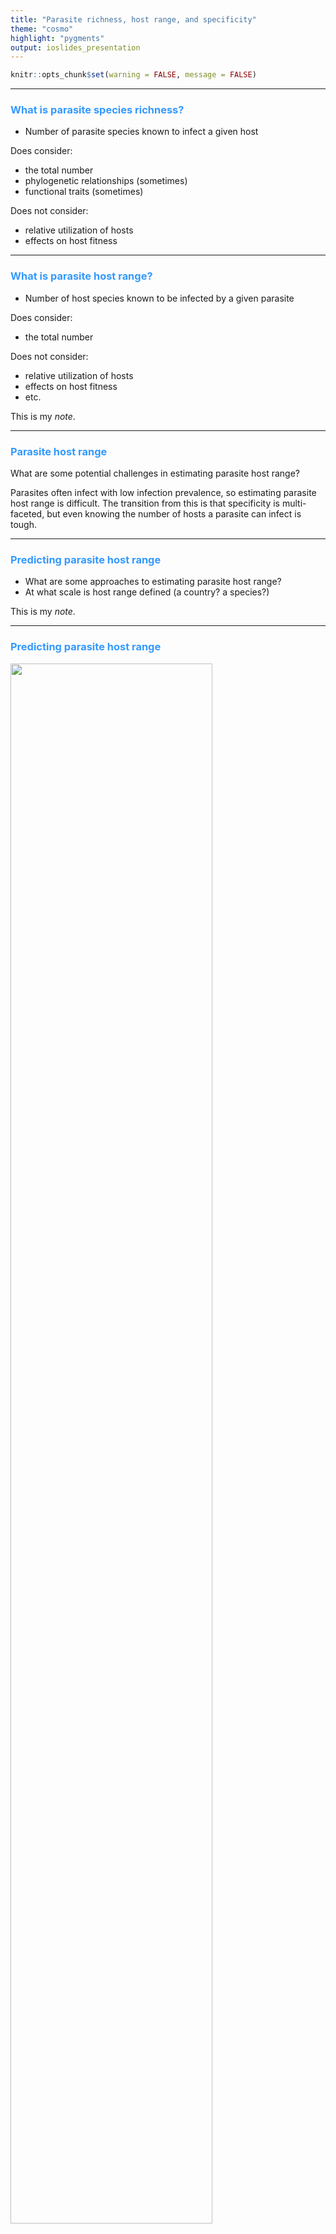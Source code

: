 ```yaml
---
title: "Parasite richness, host range, and specificity"
theme: "cosmo"
highlight: "pygments"
output: ioslides_presentation
---
```


```r
knitr::opts_chunk$set(warning = FALSE, message = FALSE) 
```



<style type="text/css">
.main-container {
  max-width: 800px;
  margin-left: auto;
  margin-right: auto;
}
h2 { 
 color: #3399ff;		
}
h3 { 
 color: #3399ff;		
}
</style>








---

### What is parasite species richness? 

+ Number of parasite species known to infect a given host

Does consider:

+ the total number 
+ phylogenetic relationships (sometimes)
+ functional traits (sometimes)


Does not consider:

+ relative utilization of hosts 
+ effects on host fitness 















---

### What is parasite host range?

+ Number of host species known to be infected by a given parasite

Does consider:

+ the total number 

Does not consider: 

+ relative utilization of hosts 
+ effects on host fitness 
+ etc. 


<div class="notes">
This is my *note*.

</div>







---

### Parasite host range 

What are some potential challenges in estimating parasite host range? 


<div class="notes">

Parasites often infect with low infection prevalence, so estimating parasite host range is difficult. The transition from this is that specificity is multi-faceted, but even knowing the number of hosts a parasite can infect is tough. 

</div>








---

### Predicting parasite host range 

+ What are some approaches to estimating parasite host range? 
+ At what scale is host range defined (a country? a species?)

<div class="notes">
This is my *note*.

</div>






---

### Predicting parasite host range 

![](figs/hostRange.png){width="80%"}


<sub> Dallas et al. 2017 _PRSB_ </sub> 

<div class="notes">
This is my *note*.

</div>








---

### Estimating host range 


![](figs/hostRange2.png){width="65%"}

<sub> Dallas et al. 2017 _PRSB_ </sub> 











---

### What determines parasite host range? 

+ physical factors (skin thickeness)
+ environmental factors?!
+ host phylogenetics


<div class="notes">
Env ties into geographic specificity and host availability.

</div>












---

### Host range is just a number 

The number of host species a parasite infects. How might this not be a good measure of specificity? 



<div class="notes">
could infect lots of host within the same genus. could infect the same tissue across all host species, so it may be a taxonomic generalist, but a tissue specialist. 

</div>




















--- 

### What is host specificity? 

+ Broad term related to the diversity of host species a parasite can infect 
+ Parasites may be specific in multiple ways 
  + number of hosts (host range)
  + tissue tropism 
  + morphological specificity 
  + 




<div class="notes">

Talk about tissue tropism as a measure of specificity, as well as phylogenetic constraints on specificity, morphological constraints on specificity, etc. etc. (have some pictures or examples). Weird tongue infecting fish parasite, gill parasites, etc. etc. show the diversity of infection modes as a way to break down specificity. Talk about flip side of this as well, where some parasites are exceptional generalist (the mites that cause sarcoptic mange, certain viruses like influenza). 

</div>








--- 

### Different measures of specificity 

+ taxonomic (basically host range)
+ phylogenetic
+ functional


![](figs/dallas2020JAE.png){width="100%"}

<sub> Dallas et al. 2020 _J Animal Ecology_ </sub> 


<div class="notes">
Use this figure as a way to talk about different forms of specificity. 

</div>
















---

### What are the benefits and costs of specializing? 

When would specificity be good/bad? 




<div class="notes">

Tie into Park's ideas about reliability of host. 

</div>












---

### Maybe specificity does not exist? 


![](figs/canard2014.png){width="100%"}

<sub> Canard et al. 2014 _American Naturalist_ </sub> 





---

### ...but it does. 


<br> 
<br> 

How do we know that it does? 






---

### What other ways can we think about specificity? 

+ structural specificity 

![](figs/structuralSpec.png){width="80%"}

<sub> Poulin et al. 2011 _Trends in Parasitology_ </sub> 




---

### What other ways can we think about specificity? 

+ phylogenetic specificity 

![](figs/phyloSpec.png){width="60%"}

<sub> Poulin et al. 2011 _Trends in Parasitology_ </sub> 






---

### What other ways can we think about specificity? 

+ specificity across space

![](figs/geogSpec.png){width="80%"}

<sub> Dallas & Jordano 2022 _Global Ecology and Biogeography_ </sub> 






---

### Are there tradeoffs in different specificities? 

![](figs/structPhyloSpec.png){width="80%"}

<sub> Poulin et al. 2011 _Trends in Parasitology_ </sub> 


<div class="notes">

Structural specificity (differentially using host species) should be negatively related to phylogenetic specificity, because similar host species will be similar in their infectability, so the evenness of burden will fall equally across hosts. 

</div>
























<!-- maybe stop here for first lecture? --> 






---

<br> 
<br> 
<br> 

<h2> <center> End of lecture 1 </center> </h2> 





---

### Host range versus parasite species richness 

+ Host range is from the parasite's perspective. 

+ Parasite species richness is from the host's perspective. 



<div class="notes">
Be clear about this distinction. 

</div>













---

### What controls parasite species richness? 

![](figs/dallas2020JAE.png){width="100%"}

<sub> Dallas et al. 2020 _J Animal Ecology_ </sub> 


<div class="notes">

So there has been a lot of work done on this, and I'll mainly point to host traits here. 

</div>










---

### What controls parasite species richness? 

+ Body size
+ Geographic range size 
+ Host population density 

+ Host immune function?

<sub> Kamiya et al. 2013 _Biological Reviews_ </sub> 


<div class="notes">
Kamiya finds meta-analytical evidence for positive effects of body size, geographic range size, and host population density. Try to link to the actual underlying traits that are driving these compared to the neutral process of encounter (geographic range size and body size could just be encounter, but hosts with large body size and big geographic ranges might also tend to have physiological traits which make them susceptible)
</div>










---

### A note about parasite diversity 


<br> 

<br> 

Have we sampled host species well enough to know who infects who? 


<div class="notes">

Nope. So we don't know who infects who, but we also don't even have a good estimate of how many parasite species there are! 

</div> 










---

### The global distribution of undiscovered helminth parasites 

![](figs/carlson2020.jpg){width="50%"}

<sub> Carlson et al. 2020 _Proceedings B_ </sub> 


<div class="notes">

Nope. So we don't know who infects who, but we also don't even have a good estimate of how many parasite species there are! 

</div> 


























<!-- This is the dividing line for the two classes (fill the entire second lecture with predicting host-pathogen interactions) probably need about 20-30 slides per class.  --> 


























---

### Predicting host-parasite interactions 


+ Why is it important? 

+ What are the features of host and parasite that allow for infection? 


<br> 

+ What's the goal of this? 

+ How do we do it? 










---

### Let's brainstorm what information we'd want to have











---

### Sevilleta host-parasite network 

![](figs/sevNet-1.png){width="100%"}

<sub> Dallas et al. 2017 _PLOS computational biology_ </sub> 





---

### Potentially important traits

![](figs/missingLinks0.png){width="100%"}

<sub> Dallas et al. 2017 _PLOS computational biology_ </sub> 





---

### What traits came out of model as important?

![](figs/missingLinks1.png){width="60%"}

<sub> Dallas et al. 2017 _PLOS computational biology_ </sub> 





---

### Meaning to host range/parasite species richness? 

![](figs/missingLinks2.png){width="65%"}

<sub> Dallas et al. 2017 _PLOS computational biology_ </sub> 











---

### Predicting potentially zoonotic parasites

![](figs/albery2021.png){width="60%"}

<sub> Albery et al. 2021 _Nature microbiology_ </sub> 


<div class="notes">

There are different ways to go about predicting interactions. We could care about predicting actual interactions (top left), potential geographic hotspots of emergence (top right), how traits influence the probability that a pathogen can infect humans (bottom left), or the probability that two hosts will share a pathogen (bottom right). 
</div> 





---

### Using phylogenetic information to predict associations 

![](figs/farrell2022.png){width="90%"}

<sub> Farrell et al. 2022 _J of Animal Ecology_ </sub> 





---

### Using latent network structure to predict associations 

![](figs/poisot2023a.png){width="100%"}

<sub> Poisot et al. 2023 _Patterns_ </sub>




---

### Using latent network structure to predict associations 

![](figs/poisot2023b.png){width="100%"}

<sub> Poisot et al. 2023 _Patterns_ </sub>




<div class="notes">

</div> 






---

### What have we learned? 

+ What is parasite host range, specificity, and parasite species richness. 
+ Different ways to measure parasite specificity 
+ How we can predict unknown host-parasite interactions (and what this means for specificity)



<div class="notes">

</div> 




